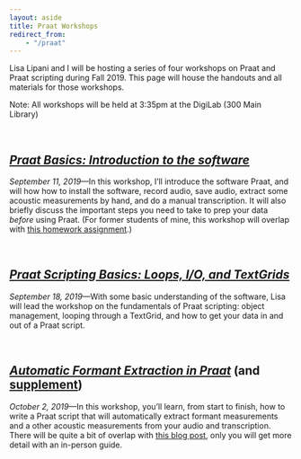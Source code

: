```yaml
---
layout: aside
title: Praat Workshops
redirect_from: 
    - "/praat"
---
```


Lisa Lipani and I will be hosting a series of four workshops on Praat and Praat scripting during Fall 2019. This page will house the handouts and all materials for those workshops.

Note: All workshops will be held at 3:35pm at the DigiLab (300 Main Library) 

<br/>

## [*Praat Basics: Introduction to the software*](/downloads/190911-intro_to_Praat.html)

*September 11, 2019*---In this workshop, I'll introduce the software Praat, and will how how to install the software, record audio, save audio, extract some acoustic measurements by hand, and do a manual transcription. It will also briefly discuss the important steps you need to take to prep your data *before* using Praat. (For former students of mine, this workshop will overlap with [this homework assignment](/downloads/190523-Praat_tutorial.pdf).)

<br/>

## [*Praat Scripting Basics: Loops, I/O, and TextGrids*](/downloads/190918-praat_scripting.html)

*September 18, 2019*---With some basic understanding of the software, Lisa will lead the workshop on the fundamentals of Praat scripting: object management, looping through a TextGrid, and how to get your data in and out of a Praat script.

<br/>

## [*Automatic Formant Extraction in Praat*](/downloads/191002-formant_extraction.html) (and [supplement](/downloads/191001-formant_extraction_supplement.html))

*October 2, 2019*---In this workshop, you'll learn, from start to finish, how to write a Praat script that will automatically extract formant measurements and a other acoustic measurements from your audio and transcription. There will be quite a bit of overlap with [this blog post](/blog/a-tutorial-on-extracting-formants-in-praat), only you will get more detail with an in-person guide.

<br/>